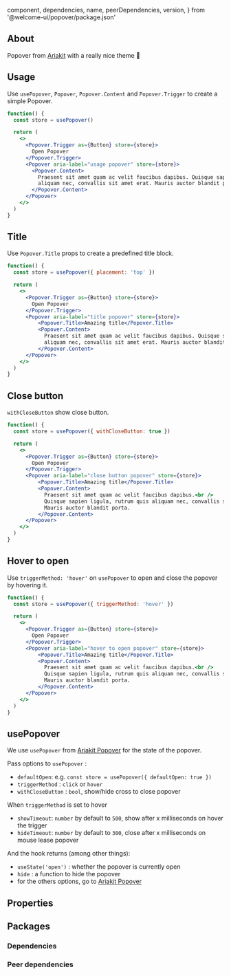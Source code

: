 
  component,
  dependencies,
  name,
  peerDependencies,
  version,
} from '@welcome-ui/popover/package.json'

<showcase
  version={version}
  pageName="Popover"
  name={name}
  component={component}
  description="Allows user to show more information on hover or click an element."
/>

## About

Popover from [Ariakit](https://ariakit.org/components/popover) with a really nice theme 👀

## Usage

Use `usePopover`, `Popover`, `Popover.Content` and `Popover.Trigger` to create a simple Popover.

```jsx
function() {
  const store = usePopover()

  return (
    <>
      <Popover.Trigger as={Button} store={store}>
        Open Popover
      </Popover.Trigger>
      <Popover aria-label="usage popover" store={store}>
        <Popover.Content>
          Praesent sit amet quam ac velit faucibus dapibus. Quisque sapien ligula, rutrum quis
          aliquam nec, convallis sit amet erat. Mauris auctor blandit porta.
        </Popover.Content>
      </Popover>
    </>
  )
}
```

## Title

Use `Popover.Title` props to create a predefined title block.

```jsx
function() {
  const store = usePopover({ placement: 'top' })

  return (
    <>
      <Popover.Trigger as={Button} store={store}>
        Open Popover
      </Popover.Trigger>
      <Popover aria-label="title popover" store={store}>
          <Popover.Title>Amazing title</Popover.Title>
          <Popover.Content>
            Praesent sit amet quam ac velit faucibus dapibus. Quisque sapien ligula, rutrum quis
            aliquam nec, convallis sit amet erat. Mauris auctor blandit porta.
          </Popover.Content>
      </Popover>
    </>
  )
}
```

## Close button

`withCloseButton` show close button.

```jsx
function() {
  const store = usePopover({ withCloseButton: true })

  return (
    <>
      <Popover.Trigger as={Button} store={store}>
        Open Popover
      </Popover.Trigger>
      <Popover aria-label="close button popover" store={store}>
          <Popover.Title>Amazing title</Popover.Title>
          <Popover.Content>
            Praesent sit amet quam ac velit faucibus dapibus.<br />
            Quisque sapien ligula, rutrum quis aliquam nec, convallis sit amet erat.<br />
            Mauris auctor blandit porta.
          </Popover.Content>
      </Popover>
    </>
  )
}
```

## Hover to open

Use `triggerMethod: 'hover'` on `usePopover` to open and close the popover by hovering it.

```jsx
function() {
  const store = usePopover({ triggerMethod: 'hover' })

  return (
    <>
      <Popover.Trigger as={Button} store={store}>
        Open Popover
      </Popover.Trigger>
      <Popover aria-label="hover to open popover" store={store}>
          <Popover.Title>Amazing title</Popover.Title>
          <Popover.Content>
            Praesent sit amet quam ac velit faucibus dapibus.<br />
            Quisque sapien ligula, rutrum quis aliquam nec, convallis sit amet erat.<br />
            Mauris auctor blandit porta.
          </Popover.Content>
      </Popover>
    </>
  )
}
```

## usePopover

We use `usePopover` from [Ariakit Popover](https://ariakit.org/components/popover) for the state of the popover.

Pass options to `usePopover` :

- `defaultOpen`: e.g. `const store = usePopover({ defaultOpen: true })`
- `triggerMethod` : `click` or `hover`
- `withCloseButton` : `bool`, show/hide cross to close popover

When `triggerMethod` is set to hover

- `showTimeout`: `number` by default to `500`, show after x milliseconds on hover the trigger
- `hideTimeout`: `number` by default to `300`, close after x milliseconds on mouse lease popover

And the hook returns (among other things):

- `useState('open')` : whether the popover is currently open
- `hide` : a function to hide the popover
- for the others options, go to [Ariakit Popover](https://ariakit.org/components/popover)

## Properties

<props propTypes={props.propTypes.Popover} />

## Packages

### Dependencies

<dependencies dependencies={dependencies} />

### Peer dependencies

<dependencies dependencies={peerDependencies} />

<pagination />
